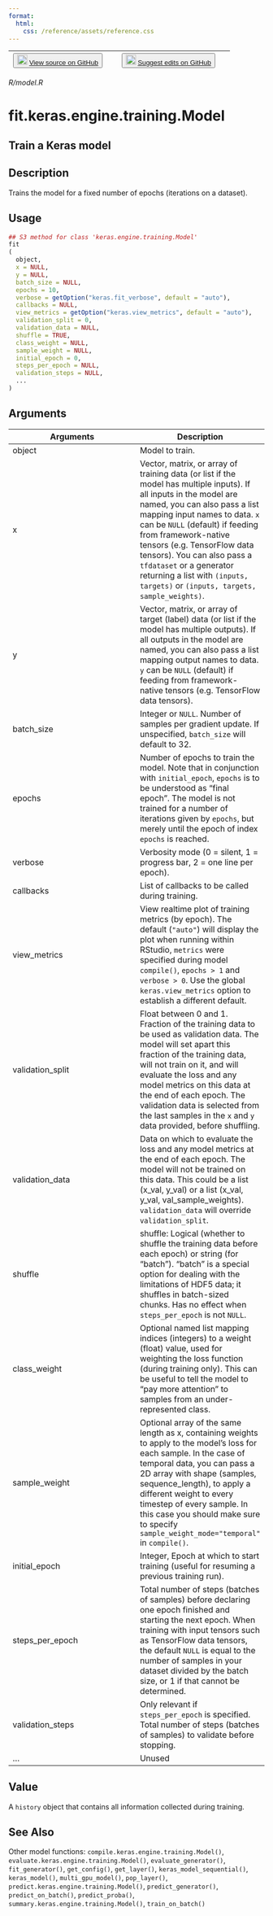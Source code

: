 ```yaml
---
format:
  html:
    css: /reference/assets/reference.css
---
```


| <button class="button"> ![](/reference/assets/GitHub-Mark-32px.png){width="20"} [View source on GitHub](https://github.com/rstudio/keras//blob/main/R/model.R) </button> | <button class="button"> ![](/reference/assets/GitHub-Mark-32px.png){width="20"} [Suggest edits on GitHub](https://github.com/rstudio/keras//edit/main/R/model.R) </button> |
|:------------------------------:|:--------------------------------------:|

*R/model.R*

# fit.keras.engine.training.Model

## Train a Keras model

## Description
Trains the model for a fixed number of epochs (iterations on a dataset). 


## Usage
```r
## S3 method for class 'keras.engine.training.Model'
fit
( 
  object, 
  x = NULL, 
  y = NULL, 
  batch_size = NULL, 
  epochs = 10, 
  verbose = getOption("keras.fit_verbose", default = "auto"), 
  callbacks = NULL, 
  view_metrics = getOption("keras.view_metrics", default = "auto"), 
  validation_split = 0, 
  validation_data = NULL, 
  shuffle = TRUE, 
  class_weight = NULL, 
  sample_weight = NULL, 
  initial_epoch = 0, 
  steps_per_epoch = NULL, 
  validation_steps = NULL, 
  ... 
) 
```

## Arguments
|Arguments|Description|
|---|---|
| object | Model to train. |
| x | Vector, matrix, or array of training data (or list if the model has multiple inputs). If all inputs in the model are named, you can also pass a list mapping input names to data. `x` can be `NULL` (default) if feeding from framework-native tensors (e.g. TensorFlow data tensors). You can also pass a `tfdataset` or a generator returning a list with `(inputs, targets)` or `(inputs, targets, sample_weights)`. |
| y | Vector, matrix, or array of target (label) data (or list if the model has multiple outputs). If all outputs in the model are named, you can also pass a list mapping output names to data. `y` can be `NULL` (default) if feeding from framework-native tensors (e.g. TensorFlow data tensors). |
| batch_size | Integer or `NULL`. Number of samples per gradient update. If unspecified, `batch_size` will default to 32. |
| epochs | Number of epochs to train the model. Note that in conjunction with `initial_epoch`, `epochs` is to be understood as "final epoch". The model is not trained for a number of iterations given by `epochs`, but merely until the epoch of index `epochs` is reached. |
| verbose | Verbosity mode (0 = silent, 1 = progress bar, 2 = one line per epoch). |
| callbacks | List of callbacks to be called during training. |
| view_metrics | View realtime plot of training metrics (by epoch). The default (`"auto"`) will display the plot when running within RStudio, `metrics` were specified during model `compile()`, `epochs > 1` and `verbose > 0`. Use the global `keras.view_metrics` option to establish a different default. |
| validation_split | Float between 0 and 1. Fraction of the training data to be used as validation data. The model will set apart this fraction of the training data, will not train on it, and will evaluate the loss and any model metrics on this data at the end of each epoch. The validation data is selected from the last samples in the `x` and `y` data provided, before shuffling. |
| validation_data | Data on which to evaluate the loss and any model metrics at the end of each epoch. The model will not be trained on this data. This could be a list (x_val, y_val) or a list (x_val, y_val, val_sample_weights). `validation_data` will override `validation_split`. |
| shuffle | shuffle: Logical (whether to shuffle the training data before each epoch) or string (for "batch"). "batch" is a special option for dealing with the limitations of HDF5 data; it shuffles in batch-sized chunks. Has no effect when `steps_per_epoch` is not `NULL`. |
| class_weight | Optional named list mapping indices (integers) to a weight (float) value, used for weighting the loss function (during training only). This can be useful to tell the model to "pay more attention" to samples from an under-represented class. |
| sample_weight | Optional array of the same length as x, containing weights to apply to the model's loss for each sample. In the case of temporal data, you can pass a 2D array with shape (samples, sequence_length), to apply a different weight to every timestep of every sample. In this case you should make sure to specify `sample_weight_mode="temporal"` in `compile()`. |
| initial_epoch | Integer, Epoch at which to start training (useful for resuming a previous training run). |
| steps_per_epoch | Total number of steps (batches of samples) before declaring one epoch finished and starting the next epoch. When training with input tensors such as TensorFlow data tensors, the default `NULL` is equal to the number of samples in your dataset divided by the batch size, or 1 if that cannot be determined. |
| validation_steps | Only relevant if `steps_per_epoch` is specified. Total number of steps (batches of samples) to validate before stopping. |
| ... | Unused |



## Value
A `history` object that contains all information collected during training. 



## See Also
Other model functions:  `compile.keras.engine.training.Model()`, `evaluate.keras.engine.training.Model()`, `evaluate_generator()`, `fit_generator()`, `get_config()`, `get_layer()`, `keras_model_sequential()`, `keras_model()`, `multi_gpu_model()`, `pop_layer()`, `predict.keras.engine.training.Model()`, `predict_generator()`, `predict_on_batch()`, `predict_proba()`, `summary.keras.engine.training.Model()`, `train_on_batch()`

